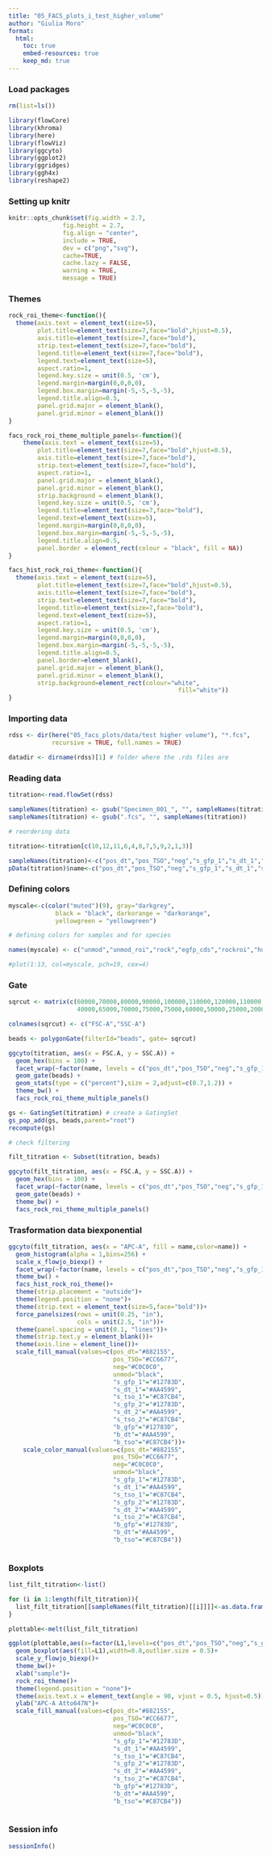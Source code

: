 ```yaml
---
title: "05_FACS_plots_i_test_higher_volume"
author: "Giulia Moro"
format: 
  html:
    toc: true
    embed-resources: true
    keep_md: true
---
```


### Load packages

```r

rm(list=ls())

library(flowCore)
library(khroma)
library(here)
library(flowViz)
library(ggcyto)
library(ggplot2)
library(ggridges)
library(ggh4x)
library(reshape2)

```

### Setting up knitr 

```r

knitr::opts_chunk$set(fig.width = 2.7,
               fig.height = 2.7,
               fig.align = "center",
               include = TRUE,
               dev = c("png","svg"),
               cache=TRUE,
               cache.lazy = FALSE,
               warning = TRUE,
               message = TRUE)

```

### Themes

```r

rock_roi_theme<-function(){
  theme(axis.text = element_text(size=5), 
        plot.title=element_text(size=7,face="bold",hjust=0.5),
        axis.title=element_text(size=7,face="bold"),
        strip.text=element_text(size=7,face="bold"),
        legend.title=element_text(size=7,face="bold"),
        legend.text=element_text(size=5),
        aspect.ratio=1,
        legend.key.size = unit(0.5, 'cm'),
        legend.margin=margin(0,0,0,0),
        legend.box.margin=margin(-5,-5,-5,-5),
        legend.title.align=0.5,
        panel.grid.major = element_blank(),
        panel.grid.minor = element_blank())
}

facs_rock_roi_theme_multiple_panels<-function(){
    theme(axis.text = element_text(size=5), 
        plot.title=element_text(size=7,face="bold",hjust=0.5),
        axis.title=element_text(size=7,face="bold"),
        strip.text=element_text(size=7,face="bold"),
        aspect.ratio=1,
        panel.grid.major = element_blank(),
        panel.grid.minor = element_blank(),
        strip.background = element_blank(),
        legend.key.size = unit(0.5, 'cm'),
        legend.title=element_text(size=7,face="bold"),
        legend.text=element_text(size=5),
        legend.margin=margin(0,0,0,0),
        legend.box.margin=margin(-5,-5,-5,-5),
        legend.title.align=0.5,
        panel.border = element_rect(colour = "black", fill = NA))
}

facs_hist_rock_roi_theme<-function(){
  theme(axis.text = element_text(size=5), 
        plot.title=element_text(size=7,face="bold",hjust=0.5),
        axis.title=element_text(size=7,face="bold"),
        strip.text=element_text(size=7,face="bold"),
        legend.title=element_text(size=7,face="bold"),
        legend.text=element_text(size=5),
        aspect.ratio=1,
        legend.key.size = unit(0.5, 'cm'),
        legend.margin=margin(0,0,0,0),
        legend.box.margin=margin(-5,-5,-5,-5),
        legend.title.align=0.5,
        panel.border=element_blank(),
        panel.grid.major = element_blank(),
        panel.grid.minor = element_blank(),
        strip.background=element_rect(colour="white", 
                                               fill="white"))
}

```


### Importing data

```r

rdss <- dir(here("05_facs_plots/data/test higher volume"), "*.fcs", 
            recursive = TRUE, full.names = TRUE)

datadir <- dirname(rdss)[1] # folder where the .rds files are 

```

### Reading data

```r

titration<-read.flowSet(rdss)

sampleNames(titration) <- gsub("Specimen_001_", "", sampleNames(titration))
sampleNames(titration) <- gsub(".fcs", "", sampleNames(titration))

# reordering data

titration<-titration[c(10,12,11,6,4,8,7,5,9,2,1,3)]

sampleNames(titration)<-c("pos_dt","pos_TSO","neg","s_gfp_1","s_dt_1","s_tso_1","s_gfp_2","s_dt_2","s_tso_2","b_gfp","b_dt","b_tso")
pData(titration)$name<-c("pos_dt","pos_TSO","neg","s_gfp_1","s_dt_1","s_tso_1","s_gfp_2","s_dt_2","s_tso_2","b_gfp","b_dt","b_tso")

```

### Defining colors

```r

myscale<-c(color("muted")(9), gray="darkgrey", 
             black = "black", darkorange = "darkorange",
             yellowgreen = "yellowgreen")

# defining colors for samples and for species

names(myscale) <- c("unmod","unmod_roi","rock","egfp_cds","rockroi","human","unknown","mouse","tdtom_cds","no_detection","doublets","low","high")

#plot(1:13, col=myscale, pch=19, cex=4)

```

### Gate

```r

sqrcut <- matrix(c(60000,70000,80000,90000,100000,110000,120000,110000,100000,90000,80000,70000,60000,
                   40000,65000,70000,75000,75000,60000,50000,25000,20000,18000,20000,25000,40000),ncol=2,nrow=13)

colnames(sqrcut) <- c("FSC-A","SSC-A")

beads <- polygonGate(filterId="beads", gate= sqrcut)

ggcyto(titration, aes(x = FSC.A, y = SSC.A)) + 
  geom_hex(bins = 100) + 
  facet_wrap(~factor(name, levels = c("pos_dt","pos_TSO","neg","s_gfp_1","s_dt_1","s_tso_1","s_gfp_2","s_dt_2","s_tso_2","b_gfp","b_dt","b_tso"))) +
  geom_gate(beads) + 
  geom_stats(type = c("percent"),size = 2,adjust=c(0.7,1.2)) +
  theme_bw() +
  facs_rock_roi_theme_multiple_panels() 

gs <- GatingSet(titration) # create a GatingSet
gs_pop_add(gs, beads,parent="root")
recompute(gs)

# check filtering 

filt_titration <- Subset(titration, beads)

ggcyto(filt_titration, aes(x = FSC.A, y = SSC.A)) + 
  geom_hex(bins = 100) + 
  facet_wrap(~factor(name, levels = c("pos_dt","pos_TSO","neg","s_gfp_1","s_dt_1","s_tso_1","s_gfp_2","s_dt_2","s_tso_2","b_gfp","b_dt","b_tso"))) +
  geom_gate(beads) + 
  theme_bw() +
  facs_rock_roi_theme_multiple_panels()

```

### Trasformation data biexponential

```r

ggcyto(filt_titration, aes(x = "APC-A", fill = name,color=name)) + 
  geom_histogram(alpha = 1,bins=256) + 
  scale_x_flowjo_biexp() +
  facet_wrap(~factor(name, levels = c("pos_dt","pos_TSO","neg","s_gfp_1","s_dt_1","s_tso_1","s_gfp_2","s_dt_2","s_tso_2","b_gfp","b_dt","b_tso")),ncol=1,switch = "y")+
  theme_bw() +
  facs_hist_rock_roi_theme()+
  theme(strip.placement = "outside")+
  theme(legend.position = "none")+
  theme(strip.text = element_text(size=5,face="bold"))+
  force_panelsizes(rows = unit(0.25, "in"),
                   cols = unit(2.5, "in"))+
  theme(panel.spacing = unit(0.1, "lines"))+
  theme(strip.text.y = element_blank())+
  theme(axis.line = element_line())+
  scale_fill_manual(values=c(pos_dt="#882155",
                             pos_TSO="#CC6677",
                             neg="#C0C0C0",
                             unmod="black",
                             "s_gfp_1"="#12783D",
                             "s_dt_1"="#AA4599",
                             "s_tso_1"="#C87CB4",
                             "s_gfp_2"="#12783D",
                             "s_dt_2"="#AA4599",
                             "s_tso_2"="#C87CB4",
                             "b_gfp"="#12783D",
                             "b_dt"="#AA4599",
                             "b_tso"="#C87CB4"))+
    scale_color_manual(values=c(pos_dt="#882155",
                             pos_TSO="#CC6677",
                             neg="#C0C0C0",
                             unmod="black",
                             "s_gfp_1"="#12783D",
                             "s_dt_1"="#AA4599",
                             "s_tso_1"="#C87CB4",
                             "s_gfp_2"="#12783D",
                             "s_dt_2"="#AA4599",
                             "s_tso_2"="#C87CB4",
                             "b_gfp"="#12783D",
                             "b_dt"="#AA4599",
                             "b_tso"="#C87CB4"))
  
```

### Boxplots

```r

list_filt_titration<-list()

for (i in 1:length(filt_titration)){
  list_filt_titration[[sampleNames(filt_titration)[[i]]]]<-as.data.frame(filt_titration[[i]]@exprs)$"APC-A"
}

plottable<-melt(list_filt_titration)

ggplot(plottable,aes(x=factor(L1,levels=c("pos_dt","pos_TSO","neg","s_gfp_1","s_dt_1","s_tso_1","s_gfp_2","s_dt_2","s_tso_2","b_gfp","b_dt","b_tso")),y=value))+
  geom_boxplot(aes(fill=L1),width=0.8,outlier.size = 0.5)+
  scale_y_flowjo_biexp()+
  theme_bw()+
  xlab("sample")+
  rock_roi_theme()+
  theme(legend.position = "none")+
  theme(axis.text.x = element_text(angle = 90, vjust = 0.5, hjust=0.5))+
  ylab("APC-A Atto647N")+
  scale_fill_manual(values=c(pos_dt="#882155",
                             pos_TSO="#CC6677",
                             neg="#C0C0C0",
                             unmod="black",
                             "s_gfp_1"="#12783D",
                             "s_dt_1"="#AA4599",
                             "s_tso_1"="#C87CB4",
                             "s_gfp_2"="#12783D",
                             "s_dt_2"="#AA4599",
                             "s_tso_2"="#C87CB4",
                             "b_gfp"="#12783D",
                             "b_dt"="#AA4599",
                             "b_tso"="#C87CB4"))
  
```

### Session info

```r

sessionInfo()

```
